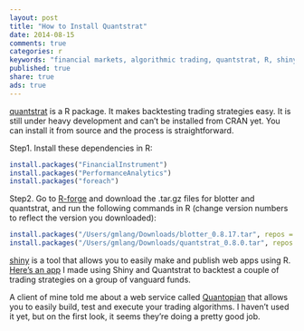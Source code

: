 ```yaml
---
layout: post
title: "How to Install Quantstrat"
date: 2014-08-15
comments: true
categories: r
keywords: "financial markets, algorithmic trading, quantstrat, R, shiny app, quantitative trading"
published: true
share: true 
ads: true
---
```


[quantstrat](http://blog.fosstrading.com/2011/08/introduction-to-quantstrat.html) is a R package. It makes backtesting trading strategies easy. It is still under heavy development and can't be installed from CRAN yet. You can install it from source and the process is straightforward.

Step1. Install these dependencies in R:

```r
install.packages("FinancialInstrument")
install.packages("PerformanceAnalytics")
install.packages("foreach")
```

Step2. Go to [R-forge](https://r-forge.r-project.org/R/?group_id=316) and download the .tar.gz files for blotter and quantstrat, and run the following commands in R (change version numbers to reflect the version you downloaded):

```r
install.packages("/Users/gmlang/Downloads/blotter_0.8.17.tar", repos = NULL, type="source")
install.packages("/Users/gmlang/Downloads/quantstrat_0.8.0.tar", repos = NULL, type="source")
```

[shiny](http://shiny.rstudio.com/) is a tool that allows you to easily make and publish web apps using R. [Here's an app](https://cabaceo.shinyapps.io/quantdp/) I made using Shiny and Quantstrat to backtest a couple of trading strategies on a group of vanguard funds. 

A client of mine told me about a web service called [Quantopian](https://www.quantopian.com/) that allows you to easily build, test and execute your trading algorithms. I haven't used it yet, but on the first look, it seems they're doing a pretty good job.
